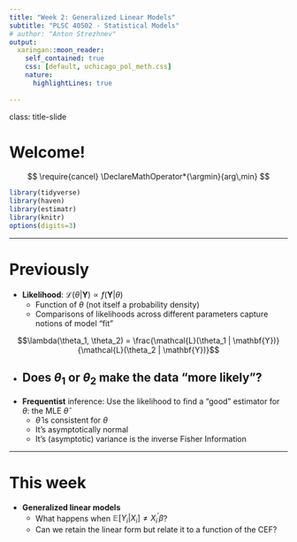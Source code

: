 ```yaml
---
title: "Week 2: Generalized Linear Models"
subtitle: "PLSC 40502 - Statistical Models"
# author: "Anton Strezhnev"
output: 
  xaringan::moon_reader:
    self_contained: true
    css: [default, uchicago_pol_meth.css]
    nature:
      highlightLines: true
      
---
```

class: title-slide

# Welcome!
$$
  \require{cancel}
  \DeclareMathOperator*{\argmin}{arg\,min}
$$
  
```r
library(tidyverse)
library(haven)
library(estimatr)
library(knitr)
options(digits=3)
```
---

# Previously

- **Likelihood**: $\mathcal{L}(\theta| \mathbf{Y}) \propto f(\mathbf{Y}| \theta)$
  - Function of $\theta$ (not itself a probability density)
  - Comparisons of likelihoods across different parameters capture notions of model "fit"
  
$$\lambda(\theta_1, \theta_2) = \frac{\mathcal{L}(\theta_1 | \mathbf{Y})}{\mathcal{L}(\theta_2 | \mathbf{Y})}$$
  
  - Does $\theta_1$ or $\theta_2$ make the data "more likely"?
--

- **Frequentist** inference: Use the likelihood to find a "good" estimator for $\theta$: the MLE $\hat{\theta}$
  - $\hat{\theta}$ is consistent for $\theta$
  - It's asymptotically normal
  - It's (asymptotic) variance is the inverse Fisher Information
  
---

# This week

- **Generalized linear models**
  - What happens when $\mathbb{E}[Y_i|X_i] \neq X_i^{\prime}\beta$?
  - Can we retain the linear form but relate it to a function of the CEF?